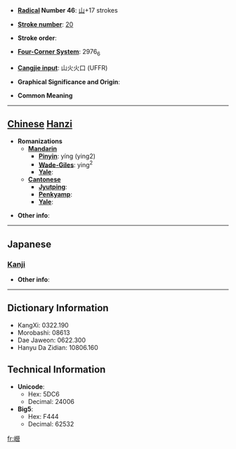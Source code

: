 * '''[[Wiktionary:Chinese radical index| Radical]] Number 46''': [[Wiktionary:Chinese radical index 山|山]]+17 strokes

* '''[[Wiktionary:Chinese total strokes index|Stroke number]]''': [[Wiktionary:Chinese total strokes index 20|20]]

* '''Stroke order''': 

* '''[[Wiktionary:Chinese four corner index|Four-Corner System]]''': 2976<sub>6</sub>

* '''[[Wiktionary:Chinese Cangjie index|Cangjie input]]''': 山火火口 (UFFR)

* '''Graphical Significance and Origin''': 

* '''Common Meaning'''

----

== [[Chinese]] [[Hanzi]] ==

* '''Romanizations'''
** '''[[Mandarin]]'''
*** '''[[Pinyin]]''': yíng (ying2)
*** '''[[Wade-Giles]]''': ying<sup>2</sup>
*** '''[[Yale]]''': 
** '''[[Cantonese]]'''
*** '''[[Jyutping]]''':
*** '''[[Penkyamp]]''': 
*** '''[[Yale]]''': 

* '''Other info''': 

----

==Japanese==
===[[Kanji]]===
{{kanji|on readings=[[こう]] (kō), [[けい]] (kei), [[ぎゃう]] (gyau)|kun readings=}}

* '''Other info''':  

----

== Dictionary Information ==

* KangXi: 0322.190
* Morobashi: 08613
* Dae Jaweon: 0622.300
* Hanyu Da Zidian: 10806.160

== Technical Information ==

* '''Unicode''':
** Hex: 5DC6
** Decimal: 24006
* '''Big5''':
** Hex: F444
** Decimal: 62532

[[fr:巆]]